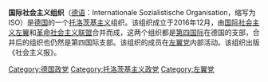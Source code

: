 {{unreferenced|time=2016-12-29T11:22:04+00:00}}
'''国际社会主义组织'''（[[德语|德语]]：Internationale Sozialistische Organisation，缩写为ISO）是[[德国|德国]]的一个[[托洛茨基主义|托洛茨基主义]]组织。该组织成立于2016年12月，由[[国际社会主义左翼|国际社会主义左翼]]和[[革命社会主义联盟|革命社会主义联盟]]合并而成，这两个组织都是[[第四国际|第四国际]]在德国的支部，合并后的组织也仍然是第四国际支部。该组织的成员在[[左翼党_(德国)|左翼党]]内部活动。该组织出版《社会主义报》。

{{德国政党}}

[[Category:德国政党|Category:德国政党]]
[[Category:托洛茨基主义政党|Category:托洛茨基主义政党]]
[[Category:左翼党|Category:左翼党]]